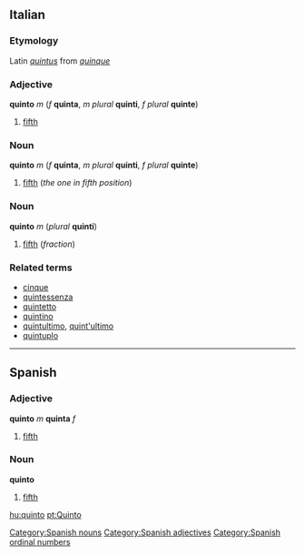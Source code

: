 ==Italian==
===Etymology===
Latin ''[[quintus]]'' from ''[[quinque]]''
===Adjective===
'''quinto''' ''m'' (''f'' '''quinta''', ''m plural'' '''quinti''', ''f plural'' '''quinte''')

#[[fifth]]

===Noun===
'''quinto''' ''m'' (''f'' '''quinta''', ''m plural'' '''quinti''', ''f plural'' '''quinte''')

#[[fifth]] (''the one in fifth position'')

===Noun===
'''quinto''' ''m'' (''plural'' '''quinti''')

#[[fifth]] (''fraction'')

===Related terms===
*[[cinque]]
*[[quintessenza]]
*[[quintetto]]
*[[quintino]]
*[[quintultimo]], [[quint'ultimo]]
*[[quintuplo]]

----

== Spanish ==
=== Adjective ===
'''quinto''' ''m'' '''quinta''' ''f''
# [[fifth]]

=== Noun ===
'''quinto'''
# [[fifth]]


[[Category:Spanish nouns]]
[[Category:Spanish adjectives]]
[[Category:Spanish ordinal numbers]]

[[hu:quinto]]
[[pt:Quinto]]